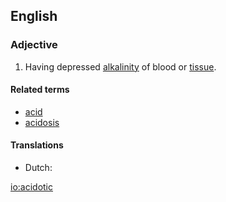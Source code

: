 ==English==

===Adjective===
{{en-adj}}
# {{pathology}} Having depressed [[alkalinity]] of blood or [[tissue]].

====Related terms====
* [[acid]]
* [[acidosis]]

====Translations====
{{trans-top|having depressed alkalinity of blood or tissue}}
* Dutch: {{t-|nl|acidotisch}}
{{trans-mid}}
{{trans-bottom}}

[[io:acidotic]]